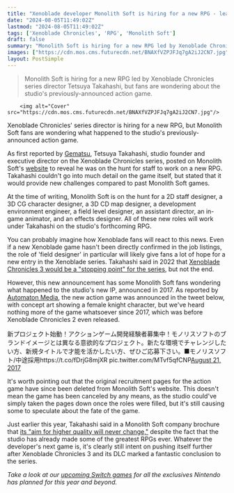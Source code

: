```yaml
---
title: "Xenoblade developer Monolith Soft is hiring for a new RPG - leaving some fans to worry what happened to the action game it announced 7 years ago"
date: "2024-08-05T11:49:02Z"
lastmod: "2024-08-05T11:49:02Z"
tags: ['Xenoblade Chronicles', 'RPG', 'Monolith Soft']
draft: false
summary: "Monolith Soft is hiring for a new RPG led by Xenoblade Chronicles series director Tetsuya Takahashi, but fans are wondering about the studio's previously-announced action game."
images: ["https://cdn.mos.cms.futurecdn.net/BNAXfVZPJFJq7gA2iJ2CN7.jpg"]
layout: PostSimple
---
```

> Monolith Soft is hiring for a new RPG led by Xenoblade Chronicles series director Tetsuya Takahashi, but fans are wondering about the studio's previously-announced action game.


        <img alt="Cover" src="https://cdn.mos.cms.futurecdn.net/BNAXfVZPJFJq7gA2iJ2CN7.jpg"/>
        
Xenoblade Chronicles' series director is hiring for a new RPG, but Monolith Soft fans are wondering what happened to the studio's previously-announced action game.

As first reported by [Gematsu](https://www.gematsu.com/2024/08/monolith-soft-1st-production-team-hiring-for-new-rpg-directed-by-tetsuya-takahashi), Tetsuya Takahashi, studio founder and executive director on the Xenoblade Chronicles series, posted on Monolith Soft's [website](https://www.monolithsoft.co.jp/recruit/production/rpg.html) to reveal he was on the hunt for staff to work on a new RPG. Takahashi couldn't go into much detail on the game itself, but stated that it would provide new challenges compared to past Monolith Soft games.

At the time of writing, Monolith Soft is on the hunt for a 2D staff designer, a 3D CG character designer, a 3D CD map designer, a development environment engineer, a field level designer, an assistant director, an in-game animator, and an effects designer. All of these new roles will work under Takahashi on the studio's forthcoming RPG.

You can probably imagine how Xenoblade fans will react to this news. Even if a new Xenoblade game hasn't been directly confirmed in the job listings, the role of 'field designer' in particular will likely give fans a lot of hope for a new entry in the Xenoblade series. Takahashi said in 2022 that [Xenoblade Chronicles 3 would be a "stopping point" for the series](https://www.gamesradar.com/xenoblade-chronicles-3-is-a-stopping-point-for-the-series-but-not-the-end/), but not the end.

However, this new announcement has some Monolith Soft fans wondering what happened to the studio's new IP, announced in 2017. As reported by [Automaton Media](https://automaton-media.com/en/news/monolith-softs-recruitment-for-new-rpg-raises-questions-about-what-happened-to-a-previously-teased-action-ip/), the new action game was announced in the tweet below, with concept art showing a female knight character, but we've heard nothing more of the game whatsoever since 2017, which was before Xenoblade Chronicles 2 even released.

新プロジェクト始動！アクションゲーム開発経験者募集中！モノリスソフトのブランドイメージとは異なる意欲的なプロジェクト。新たな環境でチャレンジしたい方、新規タイトルで才能を活かしたい方、ぜひご応募下さい。■モノリスソフト/中途採用https://t.co/fDrjG8mjXR pic.twitter.com/MTvf5qfCNP[August 21, 2017](https://twitter.com/MONOLITHSOFT/status/899499396789805057)

It's worth pointing out that the original recruitment pages for the action game have since been deleted from Monolith Soft's website. This doesn't mean the game has been canceled by any means, as the studio could've simply taken the pages down once the roles were filled, but it's still causing some to speculate about the fate of the game.

Just earlier this year, Takahashi said in a Monolith Soft company brochure that [its "aim for higher quality will never change,"](https://www.gamesradar.com/games/xenoblade-chronicles/xenoblade-developer-monolith-soft-has-already-made-some-of-the-best-jrpgs-of-all-time-but-its-representative-director-says-its-aim-for-higher-quality-will-never-change/) despite the fact that the studio has already made some of the greatest RPGs ever. Whatever the developer's next game is, it's clearly still intent on pushing itself further after Xenoblade Chronicles 3 and its DLC marked a fantastic conclusion to the series.

*Take a look at our *[<em>upcoming Switch games</em>](https://www.gamesradar.com/upcoming-nintendo-switch-games/)* for all the exclusives Nintendo has planned for this year and beyond.*
        